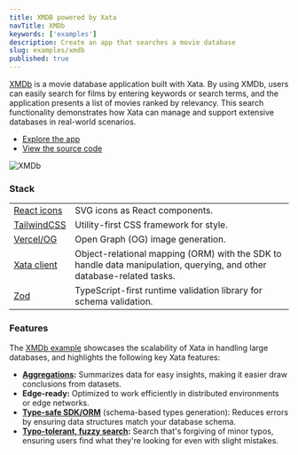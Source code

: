 ```yaml
---
title: XMDB powered by Xata
navTitle: XMDb
keywords: ['examples']
description: Create an app that searches a movie database
slug: examples/xmdb
published: true
---
```


[XMDb](https://xmdb.vercel.app/) is a movie database application built with Xata. By using XMDb, users can easily search for films by entering keywords or search terms, and the application presents a list of movies ranked by relevancy. This search functionality demonstrates how Xata can manage and support extensive databases in real-world scenarios.

- [Explore the app](https://xmdb.vercel.app/)
- [View the source code](https://github.com/xataio/xmdb)

![XMDb](images/xmdb.png)

### Stack

|                                                                                                            |                                                                                                                       |
| ---------------------------------------------------------------------------------------------------------- | --------------------------------------------------------------------------------------------------------------------- |
| [React icons](https://react-icons-kit.vercel.app)                                                          | SVG icons as React components.                                                                                        |
| [TailwindCSS](https://tailwindcss.com)                                                                     | Utility-first CSS framework for style.                                                                                |
| [Vercel/OG](https://vercel.com/docs/concepts/functions/edge-functions/og-image-generation#using-@vercel/o) | Open Graph (OG) image generation.                                                                                     |
| [Xata client](https://xata.io/docs/getting-started/cli)                                                    | Object-relational mapping (ORM) with the SDK to handle data manipulation, querying, and other database-related tasks. |
| [Zod](https://zod.dev)                                                                                     | TypeScript-first runtime validation library for schema validation.                                                    |

### Features

The [XMDb example](https://github.com/xataio/xmdb) showcases the scalability of Xata in handling large databases, and highlights the following key Xata features:

- **[Aggregations](/docs/sdk/aggregate):** Summarizes data for easy insights, making it easier draw conclusions from datasets.
- **Edge-ready:** Optimized to work efficiently in distributed environments or edge networks.
- **[Type-safe SDK/ORM](/docs/sdk/typescript/overview)** (schema-based types generation): Reduces errors by ensuring data structures match your database schema.
- **[Typo-tolerant, fuzzy search](/docs/sdk/search):** Search that's forgiving of minor typos, ensuring users find what they're looking for even with slight mistakes.
